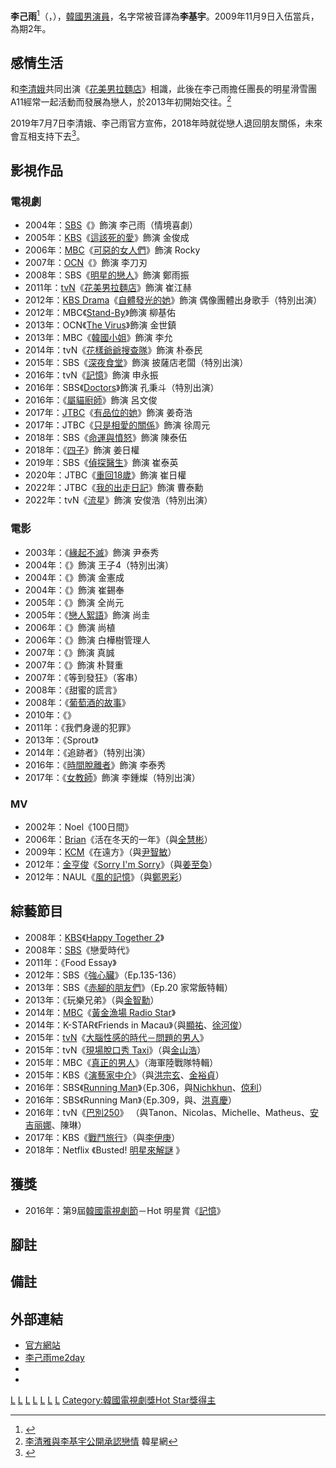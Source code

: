 {{藝人
| 姓名 = 李己雨
| 類型 = 男演員
| 圖片 = 190604 이기우 (2).jpg
| 圖片尺寸 = 250px
| 國籍 = {{KOR}} 
| 原名 = 
| 外文名 = 이기우
| 外文 = ko
| 羅馬拼音 = Lee Ki Woo
| 出生日期 = {{birth_date_and_age|1981|10|23}}
| 出生地 = {{KOR}}[[首爾特別市|首爾特別市]]
| 語言 = [[韓語|韓語]]、[[英語|英語]]
| 教育程度 = [[檀國大學|檀國大學]]經營學[[學士|學士]]<br />[[檀國大學|檀國大學]]大學院文化藝術經營學[[碩士|碩士]]
| 宗教信仰 = [[天主教|天主教]]
| 出道日期 = 2003年
| 經紀公司 = [Family Entertaiment]
| 出道作 = 《[[緣起不滅|緣起不滅]]》
| 代表作 = 《[[有品位的她|有品位的她]]》
}}
{{Infobox Korean name
|hangul = 이기우
|hanja = {{linktext|李|己|雨}}
}}
'''李己雨'''<ref>{{Cite web |url=http://i.imgur.com/sntepcJ.jpg |title=李己雨簽名海報 |access-date=2013-04-18 |archive-date=2016-03-04 |archive-url=https://web.archive.org/web/20160304121212/http://i.imgur.com/sntepcJ.jpg |dead-url=no }}</ref>（{{lang-ko|이기우}}，{{bd|1981年|10月23日|catIdx=L李}}），[[韓國|韓國]][[男演員|男演員]]，名字常被音譯為'''李基宇'''。2009年11月9日入伍當兵，為期2年。

== 感情生活 ==
和[[李清娥|李清娥]]共同出演《[[花美男拉麵店|花美男拉麵店]]》相識，此後在李己雨擔任團長的明星滑雪團A11經常一起活動而發展為戀人，於2013年初開始交往。<ref>[http://www.koreastardaily.com/tc/news/27050 李清雅與李基宇公開承認戀情] {{Wayback|url=http://www.koreastardaily.com/tc/news/27050 |date=20201127114854 }} 韓星網</ref>

2019年7月7日李清娥、李己雨官方宣佈，2018年時就從戀人退回朋友關係，未來會互相支持下去<ref>{{Cite news |url= https://star.ettoday.net/news/1484227 |work= ETtoday星光雲 |publisher= 東森新媒體控股股份有限公司 |title= 李清娥宣布「分手大3歲李己雨」 5年情斷聲明太溫柔…韓網震驚：以為會結婚！ |date= 2019-07-07 |access-date= 2019-07-14 |archive-date= 2020-12-04 |archive-url= https://web.archive.org/web/20201204090341/https://star.ettoday.net/news/1484227 |dead-url= no }}</ref>。

== 影視作品 ==
=== 電視劇 ===
*2004年：[[SBS株式會社|SBS]]《{{link-ko|並非獨自一人|혼자가 아니야}}》飾演 李己雨（情境喜劇）
*2005年：[[韓國放送公社|KBS]]《[[這該死的愛|這該死的愛]]》飾演 金俊成
*2006年：[[文化廣播_(韓國)|MBC]]《[[可惡的女人們|可惡的女人們]]》飾演 Rocky
*2007年：[[OCN|OCN]]《{{link-ko|黑道奶爸|키드갱 (드라마)}}》飾演 李刀刃
*2008年：SBS《[[明星的戀人|明星的戀人]]》飾演 鄭雨振
*2011年：[[TVN|tvN]]《[[花美男拉麵店|花美男拉麵店]]》飾演 崔江赫
*2012年：[[KBS_Drama|KBS Drama]]《[[自體發光的她|自體發光的她]]》飾演 偶像團體出身歌手（特別出演）
*2012年：MBC《[[Stand-By|Stand-By]]》飾演 柳基佑
*2013年：OCN《[[The_Virus|The Virus]]》飾演 金世鎮
*2013年：MBC《[[韓國小姐_(電視劇)|韓國小姐]]》飾演 李允
*2014年：tvN《[[花樣爺爺搜查隊|花樣爺爺搜查隊]]》飾演 朴泰民
*2015年：SBS《[[深夜食堂_(韓國電視劇)|深夜食堂]]》飾演 披薩店老闆（特別出演）
*2016年：tvN《[[記憶_(電視劇)|記憶]]》飾演 申永振
*2016年：SBS《[[Doctors|Doctors]]》飾演 孔秉斗（特別出演）
*2016年：{{link-ko|O'live|올'리브}}《[[屬貓廚師|屬貓廚師]]》飾演 呂文俊
*2017年：[[JTBC|JTBC]]《[[有品位的她|有品位的她]]》飾演 姜奇浩
*2017年：JTBC《[[只是相愛的關係|只是相愛的關係]]》飾演 徐周元
*2018年：SBS《[[命運與憤怒|命運與憤怒]]》飾演 陳泰伍
*2018年：《[[四子|四子]]》飾演 姜日權
*2019年：SBS《[[偵探醫生|偵探醫生]]》飾演 崔泰英
*2020年：JTBC《[[重回18歲|重回18歲]]》飾演 崔日權
*2022年：JTBC《[[我的出走日記|我的出走日記]]》飾演 曹泰勳
*2022年：tvN《[[流星_(韓國電視劇)|流星]]》飾演 安俊浩（特別出演）

=== 電影 ===
*2003年：《[[緣起不滅|緣起不滅]]》飾演 尹泰秀
*2004年：《{{link-ko|我的野蠻女友2蠻風再現|내 여자 친구를 소개합니다}}》飾演 王子4（特別出演）
*2004年：《{{link-ko|那小子真帥 (電影)|그 놈은 멋있었다 (영화)|那小子真帥}}》飾演 金憲成
*2004年：《{{link-ko|迴旋踢|돌려차기 (영화)}}》飾演 崔錫奉
*2005年：《{{link-ko|劇場前|극장전}}》飾演 全尚元
*2005年：《[[戀人絮語|戀人絮語]]》飾演 尚圭
*2006年：《{{link-ko|錯過愛情|사랑을 놓치다}}》飾演 尚植
*2006年：《{{link-ko|海邊的女人|해변의 여인}}》飾演 白樺樹管理人
*2007年：《{{link-ko|難道不好嗎|좋지 아니한가}}》飾演 真誠
*2007年：《{{link-ko|惡魔在身後|두 사람이다}}》飾演 朴賢重
*2007年：《等到發狂》（客串）
*2008年：《甜蜜的謊言》
*2008年：《[[葡萄酒的故事|葡萄酒的故事]]》
*2010年：《{{link-ko|婚紗 (電影)|웨딩드레스 |婚紗}}》
*2011年：《我們身邊的犯罪》
*2013年：《Sprout》
*2014年：《追跡者》（特別出演）
*2016年：《[[時間脫離者|時間脫離者]]》飾演 李泰秀
*2017年：《[[女教師|女教師]]》飾演 李鍾燦（特別出演）

=== MV ===
*2002年：Noel《100日間》
*2006年：[[朱玟奎|Brian]]《活在冬天的一年》（與[[全慧彬|全慧彬]]）
*2009年：[[KCM|KCM]]《在遠方》（與[[尹智敏|尹智敏]]）
*2012年：[[金亨俊|金亨俊]]《[[ESCAPE_(迷你專輯)|Sorry I'm Sorry]]》（與[[姜至奐|姜至奐]]）
*2012年：NAUL《[[Principle_Of_My_Soul|風的記憶]]》（與[[鄭恩彩|鄭恩彩]]）

== 綜藝節目 ==
*2008年：[[韓國放送公社|KBS]]《[[歡樂在一起|Happy Together 2]]》
*2008年：[[SBS株式會社|SBS]]《戀愛時代》
*2011年：{{link-ko|O'live|올'리브}}《Food Essay》
*2012年：SBS《[[強心臟|強心臟]]》（Ep.135-136）
*2013年：SBS《[[赤腳的朋友們|赤腳的朋友們]]》（Ep.20 家常飯特輯）
*2013年：{{link-ko|K-STAR|K-STAR (채널)}}《玩樂兄弟》（與[[金智勳|金智勳]]）
*2014年：[[文化廣播_(韓國)|MBC]]《[[黃金漁場_Radio_Star|黃金漁場 Radio Star]]》
*2014年：K-STAR《Friends in Macau》（與[[顯祐|顯祐]]、[[徐河俊|徐河俊]]）
*2015年：[[TVN|tvN]]《[[大腦性感的時代－問題的男人|大腦性感的時代－問題的男人]]》
*2015年：tvN《[[現場脫口秀_Taxi|現場脫口秀 Taxi]]》（與[[金山浩|金山浩]]）
*2015年：MBC《[[真正的男人|真正的男人]]》（海軍陸戰隊特輯）
*2015年：KBS《[[演藝家中介|演藝家中介]]》（與[[洪宗玄|洪宗玄]]、[[金裕貞|金裕貞]]）
*2016年：SBS《[[Running_Man|Running Man]]》（Ep.306，與[[Nichkhun|Nichkhun]]、[[倞利|倞利]]）
*2016年：SBS《Running Man》（Ep.309，與{{link-ko|徐章勳|서장훈}}、[[洪真慶|洪真慶]]）
*2016年：tvN《[[巴別250|巴別250]]》 （與Tanon、Nicolas、Michelle、Matheus、[[安吉丽娜·丹妮洛娃|安吉丽娜]]、陳琳）
*2017年：KBS《[[戰鬥旅行|戰鬥旅行]]》（與[[李伊庚|李伊庚]]）
*2018年：Netflix 《Busted! [[明星來解謎|明星來解謎]] 》

== 獲獎 ==
*2016年：第9屆[[韓國電視劇節|韓國電視劇節]]－Hot 明星賞《[[記憶_(電視劇)|記憶]]》

== 腳註 ==
{{reflist}}

== 備註 ==
{{noteFoot}}

== 外部連結 ==
*[https://web.archive.org/web/20131203195609/http://leekiwoo.spluscompany.co.kr/page/main.asp 官方網站] {{ko}}
*[https://web.archive.org/web/20130628042657/http://me2day.net/kkiru1023 李己雨me2day] {{ko}}
*{{twitter|baewoolee}}
*{{instagram|lee_kiwoo}}
{{WidMay Entertainment}}

[[Category:韓國電視演員|L]]
[[Category:韓國電影演員|L]]
[[Category:韓國男演員|L]]
[[Category:首爾特別市出身人物|L]]
[[Category:檀國大學校友|L]]
[[Category:韓國天主教徒|L]]
[[Category:李姓|L]]
[[Category:韓國電視劇獎Hot_Star獎得主|Category:韓國電視劇獎Hot Star獎得主]]